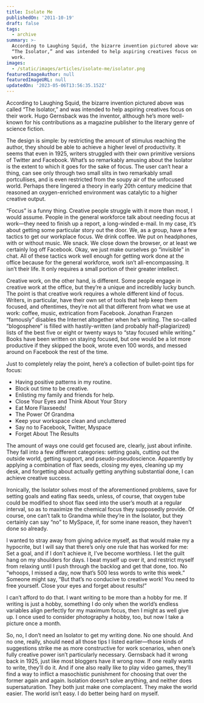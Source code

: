 ```yaml
---
title: Isolate Me
publishedOn: '2011-10-19'
draft: false
tags:
  - archive
summary: >-
  According to Laughing Squid, the bizarre invention pictured above was called
  “The Isolator,” and was intended to help aspiring creatives focus on their
  work. 
images:
  - /static/images/articles/isolate-me/isolator.png
featuredImageAuthor: null
featuredImageURL: null
updatedOn: '2023-05-06T13:56:35.152Z'
---
```



According to Laughing Squid, the bizarre invention pictured above was called “The Isolator,” and was intended to help aspiring creatives focus on their work. Hugo Gernsback was the inventor, although he’s more well-known for his contributions as a magazine publisher to the literary genre of science fiction.

The design is simple: by restricting the amount of stimulus reaching the author, they should be able to achieve a higher level of productivity. It seems that even in 1925, writers struggled with their own primitive versions of Twitter and Facebook. What’s so remarkably amusing about the Isolator is the extent to which it goes for the sake of focus. The user can’t hear a thing, can see only through two small slits in two remarkably small portcullises, and is even restricted from the soupy air of the unfocused world. Perhaps there lingered a theory in early 20th century medicine that reasoned an oxygen-enriched environment was catalytic to a higher creative output.

“Focus” is a funny thing. Creative people struggle with it more than most, I would assume. People in the general workforce talk about needing focus at work—they need to finish up a report, a long-winded e-mail. In my case, it’s about getting some particular story out the door. We, as a group, have a few tactics to get our workplace focus. We drink coffee. We put on headphones, with or without music. We snack. We close down the browser, or at least we certainly log off Facebook. Okay, we just make ourselves go “invisible” in chat. All of these tactics work well enough for getting work done at the office because for the general workforce, work isn’t all-encompassing. It isn’t their life. It only requires a small portion of their greater intellect.

Creative work, on the other hand, is different. Some people engage in creative work at the office, but they’re a unique and incredibly lucky bunch. The point is that creative work requires a whole different kind of focus. Writers, in particular, have their own set of tools that help keep them focused, and oftentimes, they’re not all that different from what we use at work: coffee, music, extrication from Facebook. Jonathan Franzen “famously” disables the Internet altogether when he’s writing. The so-called “blogosphere” is filled with hastily-written (and probably half-plagiarized) lists of the best five or eight or twenty ways to “stay focused while writing.” Books have been written on staying focused, but one would be a lot more productive if they skipped the book, wrote even 100 words, and messed around on Facebook the rest of the time.

Just to completely relay the point, here’s a collection of bullet-point tips for focus:

- Having positive patterns in my routine.
- Block out time to be creative.
- Enlisting my family and friends for help.
- Close Your Eyes and Think About Your Story
- Eat More Flaxseeds!
- The Power Of Grandma
- Keep your workspace clean and uncluttered
- Say no to Facebook, Twitter, Myspace
- Forget About The Results

The amount of ways one could get focused are, clearly, just about infinite. They fall into a few different categories: setting goals, cutting out the outside world, getting support, and pseudo-pseudoscience. Apparently by applying a combination of flax seeds, closing my eyes, cleaning up my desk, and forgetting about actually getting anything substantial done, I can achieve creative success.

Ironically, the Isolator solves most of the aforementioned problems, save for setting goals and eating flax seeds, unless, of course, that oxygen tube could be modified to shoot flax seed into the user’s mouth at a regular interval, so as to maximize the chemical focus they supposedly provide. Of course, one can’t talk to Grandma while they’re in the Isolator, but they certainly can say “no” to MySpace, if, for some inane reason, they haven’t done so already.

I wanted to stray away from giving advice myself, as that would make my a hypocrite, but I will say that there’s only one rule that has worked for me: Set a goal, and if I don’t achieve it, I’ve become worthless. I let the guilt hang on my shoulders for days. I beat myself up over it, and restrict myself from relaxing until I push through the backlog and get that done, too. No “whoops, I missed a day, now that’s 500 less words to write this week.” Someone might say, “But that’s no conducive to creative work! You need to free yourself. Close your eyes and forget about results!”

I can’t afford to do that. I want writing to be more than a hobby for me. If writing is just a hobby, something I do only when the world’s endless variables align perfectly for my maximum focus, then I might as well give up. I once used to consider photography a hobby, too, but now I take a picture once a month.

So, no, I don’t need an Isolator to get my writing done. No one should. And no one, really, should need all those tips I listed earlier—those kinds of suggestions strike me as more constructive for work scenarios, when one’s fully creative power isn’t particularly necessary. Gernsback had it wrong back in 1925, just like most bloggers have it wrong now. If one really wants to write, they’ll do it. And if one also really like to play video games, they’ll find a way to inflict a masochistic punishment for choosing that over the former again and again. Isolation doesn’t solve anything, and neither does supersaturation. They both just make one complacent. They make the world easier. The world isn’t easy. I do better being hard on myself.
